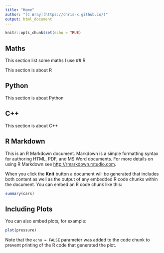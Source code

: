 ```yaml
---
title: "Home"
author: "[C Wray](https://chris-x.github.io/)"
output: html_document
---
```


```r
knitr::opts_chunk$set(echo = TRUE)
```
## Maths

This section list some maths I use
## R

This section is about R

## Python

This section is about Python

## C++

This section is about C++

## R Markdown

This is an R Markdown document. Markdown is a simple formatting syntax for authoring HTML, PDF, and MS Word documents. For more details on using R Markdown see <http://rmarkdown.rstudio.com>.

When you click the **Knit** button a document will be generated that includes both content as well as the output of any embedded R code chunks within the document. You can embed an R code chunk like this:

```r
summary(cars)
```


## Including Plots

You can also embed plots, for example:

```r
plot(pressure)
```

Note that the `echo = FALSE` parameter was added to the code chunk to prevent printing of the R code that generated the plot.
